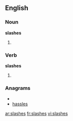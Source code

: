 ==English==

===Noun===
'''slashes'''

# {{plural of|slash}}

===Verb===
'''slashes'''

# {{third person singular of|slash}}

===Anagrams===
* {{alphagram|aehlsss}}
* [[hassles#English|hassles]]

[[ar:slashes]]
[[fr:slashes]]
[[vi:slashes]]